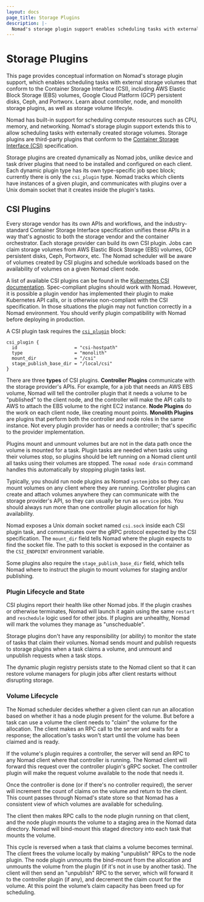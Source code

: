 ```yaml
---
layout: docs
page_title: Storage Plugins
description: |-
  Nomad's storage plugin support enables scheduling tasks with external storage volumes that conform to the Container Storage Interface (CSI), including AWS Elastic Block Storage (EBS) volumes, Google Cloud Platform (GCP) persistent disks, Ceph, and Portworx. Learn about controller, node, and monolith storage plugins, as well as storage volume lifecyle.
---
```


# Storage Plugins

This page provides conceptual information on Nomad's storage plugin support, which enables scheduling tasks with external storage volumes that conform to the Container Storage Interface (CSI), including AWS Elastic Block Storage (EBS) volumes, Google Cloud Platform (GCP) persistent disks, Ceph, and Portworx. Learn about controller, node, and monolith storage plugins, as well as storage volume lifecyle.

Nomad has built-in support for scheduling compute resources such as
CPU, memory, and networking. Nomad's storage plugin support extends
this to allow scheduling tasks with externally created storage
volumes. Storage plugins are third-party plugins that conform to the
[Container Storage Interface (CSI)][csi-spec] specification.

Storage plugins are created dynamically as Nomad jobs, unlike device
and task driver plugins that need to be installed and configured on
each client. Each dynamic plugin type has its own type-specific job
spec block; currently there is only the `csi_plugin` type. Nomad
tracks which clients have instances of a given plugin, and
communicates with plugins over a Unix domain socket that it creates
inside the plugin's tasks.

## CSI Plugins

Every storage vendor has its own APIs and workflows, and the industry-standard
Container Storage Interface specification unifies these APIs in a way that's
agnostic to both the storage vendor and the container orchestrator. Each storage
provider can build its own CSI plugin. Jobs can claim storage volumes from AWS
Elastic Block Storage (EBS) volumes, GCP persistent disks, Ceph, Portworx,
etc. The Nomad scheduler will be aware of volumes created by CSI plugins and
schedule workloads based on the availability of volumes on a given Nomad client
node.

A list of available CSI plugins can be found in the [Kubernetes CSI
documentation][csi-drivers-list]. Spec-compliant plugins should work with Nomad.
However, it is possible a plugin vendor has implemented their plugin to make
Kubernetes API calls, or is otherwise non-compliant with the CSI
specification. In those situations the plugin may not function correctly in a
Nomad environment. You should verify plugin compatibility with Nomad before
deploying in production.

A CSI plugin task requires the [`csi_plugin`][csi_plugin] block:

```hcl
csi_plugin {
  id                     = "csi-hostpath"
  type                   = "monolith"
  mount_dir              = "/csi"
  stage_publish_base_dir = "/local/csi"
}
```

There are three **types** of CSI plugins. **Controller Plugins**
communicate with the storage provider's APIs. For example, for a job
that needs an AWS EBS volume, Nomad will tell the controller plugin
that it needs a volume to be "published" to the client node, and the
controller will make the API calls to AWS to attach the EBS volume to
the right EC2 instance. **Node Plugins** do the work on each client
node, like creating mount points. **Monolith Plugins** are plugins
that perform both the controller and node roles in the same
instance. Not every plugin provider has or needs a controller; that's
specific to the provider implementation.

Plugins mount and unmount volumes but are not in the data path once
the volume is mounted for a task. Plugin tasks are needed when tasks
using their volumes stop, so plugins should be left running on a Nomad
client until all tasks using their volumes are stopped. The `nomad
node drain` command handles this automatically by stopping plugin
tasks last.

Typically, you should run node plugins as Nomad `system` jobs so they
can mount volumes on any client where they are running. Controller
plugins can create and attach volumes anywhere they can communicate
with the storage provider's API, so they can usually be run as
`service` jobs. You should always run more than one controller plugin
allocation for high availability.

Nomad exposes a Unix domain socket named `csi.sock` inside each CSI
plugin task, and communicates over the gRPC protocol expected by the
CSI specification. The `mount_dir` field tells Nomad where the plugin
expects to find the socket file. The path to this socket is exposed in
the container as the `CSI_ENDPOINT` environment variable.

Some plugins also require the `stage_publish_base_dir` field, which
tells Nomad where to instruct the plugin to mount volumes for staging
and/or publishing.

### Plugin Lifecycle and State

CSI plugins report their health like other Nomad jobs. If the plugin
crashes or otherwise terminates, Nomad will launch it again using the
same `restart` and `reschedule` logic used for other jobs. If plugins
are unhealthy, Nomad will mark the volumes they manage as
"unscheduable".

Storage plugins don't have any responsibility (or ability) to monitor
the state of tasks that claim their volumes. Nomad sends mount and
publish requests to storage plugins when a task claims a volume, and
unmount and unpublish requests when a task stops.

The dynamic plugin registry persists state to the Nomad client so that
it can restore volume managers for plugin jobs after client restarts
without disrupting storage.

### Volume Lifecycle

The Nomad scheduler decides whether a given client can run an
allocation based on whether it has a node plugin present for the
volume. But before a task can use a volume the client needs to "claim"
the volume for the allocation. The client makes an RPC call to the
server and waits for a response; the allocation's tasks won't start
until the volume has been claimed and is ready.

If the volume's plugin requires a controller, the server will send an
RPC to any Nomad client where that controller is running. The Nomad
client will forward this request over the controller plugin's gRPC
socket. The controller plugin will make the request volume available
to the node that needs it.

Once the controller is done (or if there's no controller required),
the server will increment the count of claims on the volume and return
to the client. This count passes through Nomad's state store so that
Nomad has a consistent view of which volumes are available for
scheduling.

The client then makes RPC calls to the node plugin running on that
client, and the node plugin mounts the volume to a staging area in
the Nomad data directory. Nomad will bind-mount this staged directory
into each task that mounts the volume.

This cycle is reversed when a task that claims a volume becomes
terminal. The client frees the volume locally by making "unpublish"
RPCs to the node plugin. The node plugin unmounts the bind-mount from
the allocation and unmounts the volume from the plugin (if it's not in
use by another task). The client will then send an "unpublish" RPC to
the server, which will forward it to the controller plugin (if
any), and decrement the claim count for the volume. At this point the
volume’s claim capacity has been freed up for scheduling.

[csi-spec]: https://github.com/container-storage-interface/spec
[csi-drivers-list]: https://kubernetes-csi.github.io/docs/drivers.html
[csi_plugin]: /nomad/docs/job-specification/csi_plugin
